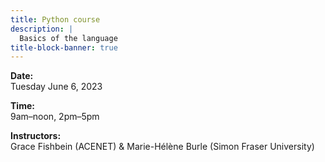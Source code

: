 ```yaml
---
title: Python course
description: |
  Basics of the language
title-block-banner: true
---
```


:::{.topdef}

**Date:** \
Tuesday June 6, 2023

**Time:** \
9am–noon, 2pm–5pm

**Instructors:** \
Grace Fishbein (ACENET) & Marie-Hélène Burle (Simon Fraser University)

:::
